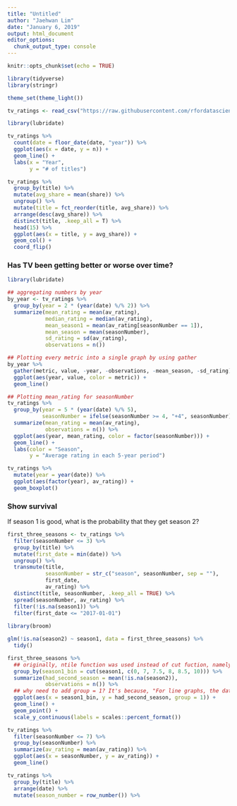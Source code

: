 ```yaml
---
title: "Untitled"
author: "Jaehwan Lim"
date: "January 6, 2019"
output: html_document
editor_options: 
  chunk_output_type: console
---
```


```r
knitr::opts_chunk$set(echo = TRUE)

library(tidyverse)
library(stringr)

theme_set(theme_light())

tv_ratings <- read_csv("https://raw.githubusercontent.com/rfordatascience/tidytuesday/9749b0ef5c5f6690df98fb5bdbbec57e01c35bd5/data/2019/2019-01-08/IMDb_Economist_tv_ratings.csv")

```

```r
library(lubridate)

tv_ratings %>% 
  count(date = floor_date(date, "year")) %>% 
  ggplot(aes(x = date, y = n)) +
  geom_line() + 
  labs(x = "Year", 
       y = "# of titles")

tv_ratings %>% 
  group_by(title) %>% 
  mutate(avg_share = mean(share)) %>% 
  ungroup() %>% 
  mutate(title = fct_reorder(title, avg_share)) %>% 
  arrange(desc(avg_share)) %>% 
  distinct(title, .keep_all = T) %>% 
  head(15) %>% 
  ggplot(aes(x = title, y = avg_share)) + 
  geom_col() + 
  coord_flip()
```

### Has TV been getting better or worse over time? 

```r
library(lubridate)

## aggregating numbers by year
by_year <- tv_ratings %>% 
  group_by(year = 2 * (year(date) %/% 2)) %>% 
  summarize(mean_rating = mean(av_rating), 
            median_rating = median(av_rating),
            mean_season1 = mean(av_rating[seasonNumber == 1]), 
            mean_season = mean(seasonNumber),
            sd_rating = sd(av_rating), 
            observations = n()) 

## Plotting every metric into a single graph by using gather
by_year %>% 
  gather(metric, value, -year, -observations, -mean_season, -sd_rating) %>% 
  ggplot(aes(year, value, color = metric)) +
  geom_line() 

## Plotting mean_rating for seasonNumber
tv_ratings %>% 
  group_by(year = 5 * (year(date) %/% 5), 
           seasonNumber = ifelse(seasonNumber >= 4, "+4", seasonNumber)) %>%
  summarize(mean_rating = mean(av_rating), 
            observations = n()) %>% 
  ggplot(aes(year, mean_rating, color = factor(seasonNumber))) +
  geom_line() + 
  labs(color = "Season", 
       y = "Average rating in each 5-year period")

tv_ratings %>% 
  mutate(year = year(date)) %>% 
  ggplot(aes(factor(year), av_rating)) +
  geom_boxplot() 

```

### Show survival
If season 1 is good, what is the probability that they get season 2?

```r
first_three_seasons <- tv_ratings %>% 
  filter(seasonNumber <= 3) %>% 
  group_by(title) %>% 
  mutate(first_date = min(date)) %>% 
  ungroup() %>% 
  transmute(title, 
            seasonNumber = str_c("season", seasonNumber, sep = ""), 
            first_date,
            av_rating) %>% 
  distinct(title, seasonNumber, .keep_all = TRUE) %>% 
  spread(seasonNumber, av_rating) %>% 
  filter(!is.na(season1)) %>% 
  filter(first_date <= "2017-01-01")
  
library(broom)

glm(!is.na(season2) ~ season1, data = first_three_seasons) %>% 
  tidy()

```

```r
first_three_seasons %>% 
  ## originally, ntile function was used instead of cut fuction, namely, group_by(ntile(season1, 5))
  group_by(season1_bin = cut(season1, c(0, 7, 7.5, 8, 8.5, 10))) %>% 
  summarize(had_second_season = mean(!is.na(season2)), 
            observations = n()) %>% 
  ## why need to add group = 1? It's because, "For line graphs, the data points must be grouped so that it knows which points to connect. In this case, it is simple -- all points should be connected, so group=1. When more variables are used and multiple lines are drawn, the grouping for lines is usually done by variable."
  ggplot(aes(x = season1_bin, y = had_second_season, group = 1)) +
  geom_line() +
  geom_point() +
  scale_y_continuous(labels = scales::percent_format())

```

```r
tv_ratings %>%
  filter(seasonNumber <= 7) %>% 
  group_by(seasonNumber) %>% 
  summarize(av_rating = mean(av_rating)) %>% 
  ggplot(aes(x = seasonNumber, y = av_rating)) +
  geom_line()

tv_ratings %>% 
  group_by(title) %>% 
  arrange(date) %>% 
  mutate(season_number = row_number()) %>% 

```

